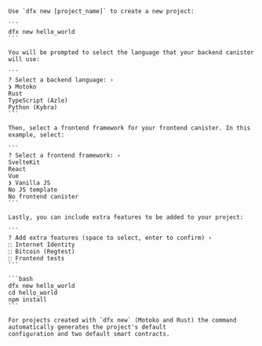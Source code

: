
<Tabs groupId="version">
  <TabItem value="0-17-0" label="dfx v0.17.0 or newer" default>

    Use `dfx new [project_name]` to create a new project:

    ```
    dfx new hello_world
    ```

    You will be prompted to select the language that your backend canister will use:

    ```
    ? Select a backend language: ›
    ❯ Motoko
    Rust
    TypeScript (Azle)
    Python (Kybra)
    ```

    Then, select a frontend framework for your frontend canister. In this example, select:

    ```
    ? Select a frontend framework: ›
    SvelteKit
    React
    Vue
    ❯ Vanilla JS
    No JS template
    No frontend canister
    ```

    Lastly, you can include extra features to be added to your project:

    ```
    ? Add extra features (space to select, enter to confirm) ›
    ⬚ Internet Identity
    ⬚ Bitcoin (Regtest)
    ⬚ Frontend tests
    ```

  </TabItem>

  <TabItem value="0-16-1" label="dfx v0.16.1 or older" default>

    ```bash
    dfx new hello_world
    cd hello_world
    npm install
    ```

    For projects created with `dfx new` (Motoko and Rust) the command automatically generates the project's default
    configuration and two default smart contracts.

  </TabItem>
</Tabs>